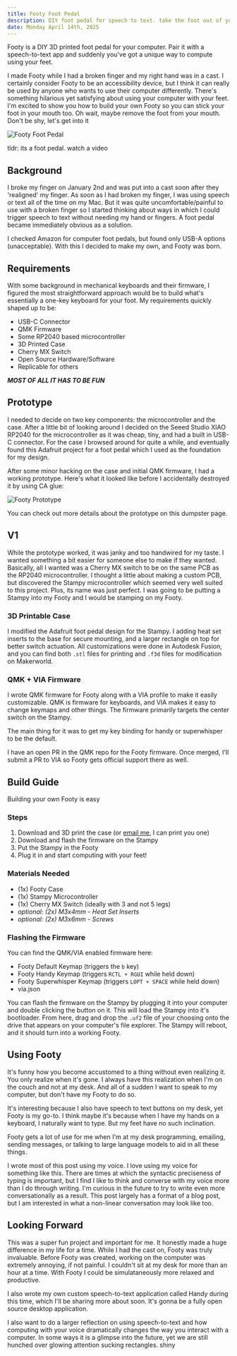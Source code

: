 ```yaml
---
title: Footy Foot Pedal
description: DIY foot pedal for speech to text. take the foot out of your mouth
date: Monday April 14th, 2025
---
```



Footy is a DIY 3D printed foot pedal for your computer. Pair it with a speech-to-text app
and suddenly you've got a unique way to compute using your feet. 

I made Footy while I had a broken finger and my right hand was in a cast.
I certainly consider Footy to be an accessibility device, but I think it
can really be used by anyone who wants to use their computer differently.
There's something hilarious yet satisfying about using your computer with your feet.
I'm excited to show you how to build your own Footy so you can stick your 
foot in your mouth too. Oh wait, maybe remove the foot from your mouth.
Don't be shy, let's get into it

![Footy Foot Pedal](/images/footy/footy.jpeg "footy in all its glory")

tldr: its a foot pedal. <ExternalLink href="https://www.youtube.com/watch?v=q1-5ekspLj4">watch a video</ExternalLink>

## Background

I broke my finger on January 2nd and was put into a cast soon after they 'realigned' my finger.
As soon as I had broken my finger, I was using speech or text all of the time on my Mac.
But it was quite uncomfortable/painful to use with a broken finger so I started thinking about ways in which I could trigger
speech to text without needing my hand or fingers.
A foot pedal became immediately obvious as a solution.

I checked Amazon for computer foot pedals, but found only 
USB-A options (unacceptable). With this I decided to make my own, and
Footy was born.

## Requirements

With some background in mechanical keyboards and their firmware, I figured 
the most straightforward approach would be to build what's essentially a 
one-key keyboard for your foot. My requirements quickly shaped up to be:

* USB-C Connector
* QMK Firmware
* Some RP2040 based microcontroller
* 3D Printed Case
* Cherry MX Switch
* Open Source Hardware/Software 
* Replicable for others

***MOST OF ALL IT HAS TO BE FUN***

## Prototype

I needed to decide on two key components: the microcontroller and the case. 
After a little bit of looking around I decided on the Seeed Studio XIAO RP2040
for the microcontroller as it was cheap, tiny, and had a built in USB-C connector. For the
case I browsed around for quite a while, and eventually found this 
<ExternalLink href="https://learn.adafruit.com/USB-foot-switch-circuit-python" target="_blank">Adafruit project</ExternalLink>
for a foot pedal which I used as the foundation for my design.

After some minor hacking on the case and initial QMK firmware, I had a working prototype.
Here's what it looked like before I accidentally destroyed it by using CA glue:

![Footy Prototype](/images/footy/footy_proto.jpeg)

You can check out more details about the prototype on this 
<ExternalLink href="https://www.dumpster.page/footy" target="_blank">dumpster page</ExternalLink>.

## V1

While the prototype worked, it was janky and too handwired for my taste.
I wanted something a bit easier for someone else to make if they wanted.
Basically, all I wanted was a Cherry MX switch to be on the same PCB as the RP2040 microcontroller.
I thought a little about making a custom PCB, but discovered
the <ExternalLink href="https://keeb.io/products/stampy-rp2040-usb-c-controller-board-for-handwiring">Stampy microcontroller</ExternalLink>
which seemed very well suited to this project. Plus, its name was just perfect. 
I was going to be putting a Stampy into my Footy and I would be stamping on my Footy.

### 3D Printable Case

I modified the Adafruit foot pedal design for the Stampy. I adding heat set inserts to the base 
for secure mounting, and a larger rectangle on top for better switch actuation. 
All customizations were done in Autodesk Fusion, and you can find both `.stl` 
files for printing and `.f3d` files for modification on 
<ExternalLink href="https://makerworld.com/en/models/1185240-footy">Makerworld</ExternalLink>.

### QMK + VIA Firmware

I wrote QMK firmware for Footy along with a VIA profile to make it easily customizable.
QMK is firmware for keyboards, and VIA makes it easy to change keymaps and other things.
The firmware primarily targets the center switch on the Stampy.

The main thing for it was to get my key binding for handy or superwhisper to be the default.

I have an <ExternalLink href="https://github.com/qmk/qmk_firmware/pull/25151">open PR</ExternalLink> 
in the QMK repo for the Footy firmware. Once merged, I'll submit a PR to VIA so Footy gets official support there as well.

## Build Guide

Building your own Footy is easy

### Steps

1. Download and 3D print the case (or [email me](mailto:cj@cjpais.com), I can print you one)
2. Download and flash the firmware on the Stampy
3. Put the Stampy in the Footy
4. Plug it in and start computing with your feet!

### Materials Needed

* (1x) <ExternalLink href="https://makerworld.com/en/models/1185240-footy">Footy Case</ExternalLink>
* (1x) <ExternalLink href="https://keeb.io/products/stampy-rp2040-usb-c-controller-board-for-handwiring">Stampy Microcontroller</ExternalLink>
* (1x) Cherry MX Switch (ideally with 3 and not 5 legs)
* *optional: (2x) M3x4mm - Heat Set Inserts*
* *optional: (2x) M3x6mm - Screws*

### Flashing the Firmware

You can find the QMK/VIA enabled firmware here:

* <ExternalLink href="https://blob.cjpais.com/footy/footy_default.uf2">Footy Default Keymap</ExternalLink> (triggers the `b` key)
* <ExternalLink href="https://blob.cjpais.com/footy/footy_handy.uf2">Footy Handy Keymap</ExternalLink> (triggers `RCTL + RGUI` while held down)
* <ExternalLink href="https://blob.cjpais.com/footy/footy_superwhisper.uf2">Footy Superwhisper Keymap</ExternalLink> (triggers `LOPT + SPACE` while held down)
* <ExternalLink href="https://blob.cjpais.com/footy/via.json">via.json</ExternalLink>

You can flash the firmware on the Stampy by plugging it into your computer and double clicking the button on it. 
This will load the Stampy into it's bootloader. From here, drag and drop the `.uf2` file of your 
choosing onto the drive that appears on your computer's file explorer. The Stampy will reboot, and it should turn into a working Footy.

## Using Footy

It's funny how you become accustomed to a thing without even realizing it. You only realize when it's gone.
I always have this realization when I'm on the couch and not at my desk. And all of a sudden I want to speak to my computer, but don't have my Footy to do so.

It's interesting because I also have speech to text buttons on my desk, yet Footy is my go-to.
I think maybe it's because when I have my hands on a keyboard, I naturally want to type. But my feet have no such inclination.

Footy gets a lot of use for me when I'm at my desk programming, emailing, sending messages, or
talking to large language models to aid in all these things.

I wrote most of this post using my voice. I love using my voice for something like this.
There are times at which the syntactic preciseness of typing is important, but I find I like to think and converse with my voice more than I do through writing.
I'm curious in the future to try to write even more conversationally as a result. This post largely has a format of a blog post, but I am interested in what a non-linear conversation may look like too.

## Looking Forward

This was a super fun project and important for me. It honestly made a huge difference in my life for a time.
While I had the cast on, Footy was truly invaluable. Before Footy was created, working on the computer was extremely annoying, if not painful. 
I couldn't sit at my desk for more than an hour at a time. With Footy I could be simulataneously more relaxed and productive.

I also wrote my own custom speech-to-text application called Handy during this time, which I'll be sharing more about soon.
It's gonna be a fully open source desktop application.

I also want to do a larger reflection on using speech-to-text and how computing with your voice dramatically changes the way you interact with a computer.
In some ways it is a glimpse into the future, yet we are still hunched over glowing attention sucking rectangles. shiny